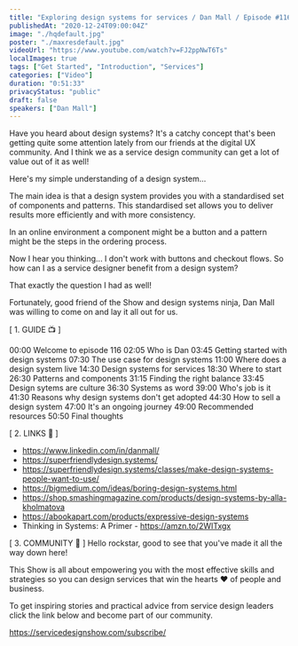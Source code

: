 ```yaml
---
title: "Exploring design systems for services / Dan Mall / Episode #116"
publishedAt: "2020-12-24T09:00:04Z"
image: "./hqdefault.jpg"
poster: "./maxresdefault.jpg"
videoUrl: "https://www.youtube.com/watch?v=FJ2ppNwT6Ts"
localImages: true
tags: ["Get Started", "Introduction", "Services"]
categories: ["Video"]
duration: "0:51:33"
privacyStatus: "public"
draft: false
speakers: ["Dan Mall"]
---
```


Have you heard about design systems? It's a catchy concept that's been getting quite some attention lately from our friends at the digital UX community. And I think we as a service design community can get a lot of value out of it as well!

Here's my simple understanding of a design system...

The main idea is that a design system provides you with a standardised set of components and patterns. This standardised set allows you to deliver results more efficiently and with more consistency.

In an online environment a component might be a button and a pattern might be the steps in the ordering process.

Now I hear you thinking... I don't work with buttons and checkout flows. So how can I as a service designer benefit from a design system?

That exactly the question I had as well!

Fortunately, good friend of the Show and design systems ninja, Dan Mall was willing to come on and lay it all out for us.

[ 1. GUIDE 📺 ]

00:00 Welcome to episode 116
02:05 Who is Dan
03:45 Getting started with design systems
07:30 The use case for design systems
11:00 Where does a design system live
14:30 Design systems for services
18:30 Where to start
26:30 Patterns and components
31:15 Finding the right balance
33:45 Design sytems are culture
36:30 Systems as word
39:00 Who's job is it
41:30 Reasons why design systems don't get adopted
44:30 How to sell a design system
47:00 It's an ongoing journey
49:00 Recommended resources
50:50 Final thoughts

[ 2. LINKS 🔗 ]

- https://www.linkedin.com/in/danmall/
- https://superfriendlydesign.systems/
- https://superfriendlydesign.systems/classes/make-design-systems-people-want-to-use/
- https://bigmedium.com/ideas/boring-design-systems.html
- https://shop.smashingmagazine.com/products/design-systems-by-alla-kholmatova
- https://abookapart.com/products/expressive-design-systems
- Thinking in Systems: A Primer - https://amzn.to/2WITxgx

[ 3. COMMUNITY 👋 ]
Hello rockstar, good to see that you've made it all the way down here!

This Show is all about empowering you with the most effective skills and strategies so you can design services that win the hearts ❤️ of people and business.

To get inspiring stories and practical advice from service design leaders click the link below and become part of our community.

https://servicedesignshow.com/subscribe/
